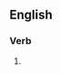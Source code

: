 ==English==

===Verb===
{{en-verb|head=[[to]] [[hold]] [[all]] [[the]] [[ace]]s|holds all the aces|holding all the aces|held all the aces}}

# {{alternative form of|en|hold the cards}}